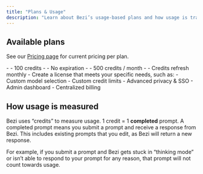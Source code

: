```yaml
---
title: "Plans & Usage"
description: "Learn about Bezi’s usage-based plans and how usage is tracked"
---
```


## Available plans

See our [Pricing page](https://www.bezi.com/pricing) for current pricing per plan.

<CardGroup cols="3">
  <Card title="Trial">
    - - 100 credits
    - - No expiration
  </Card>
  <Card title="Paid">
    - - 500 credits / month
    - - Credits refresh monthly
  </Card>
  <Card title="Custom">
    - Create a license that meets your specific needs, such as:
    - Custom model selection
    - Custom credit limits
    - Advanced privacy & SSO
    - Admin dashboard
    - Centralized billing
  </Card>
</CardGroup>

## How usage is measured

Bezi uses “credits” to measure usage. 1 credit = 1 **completed** prompt. A completed prompt means you submit a prompt and receive a response from Bezi. This includes existing prompts that you edit, as Bezi will return a new response.

For example, if you submit a prompt and Bezi gets stuck in “thinking mode” or isn’t able to respond to your prompt for any reason, that prompt will not count towards usage.